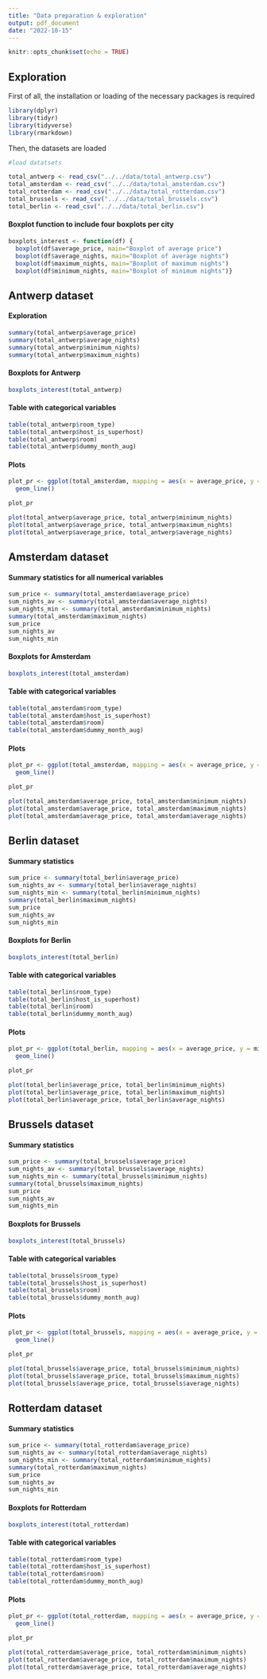 ```yaml
---
title: "Data preparation & exploration"
output: pdf_document
date: "2022-10-15"
---
```


```r
knitr::opts_chunk$set(echo = TRUE)
```

## Exploration

First of all, the installation or loading of the necessary packages is required

```r
library(dplyr)
library(tidyr)
library(tidyverse)
library(rmarkdown)

```

Then, the datasets are loaded

```r

#load datatsets

total_antwerp <- read_csv("../../data/total_antwerp.csv")
total_amsterdam <- read_csv("../../data/total_amsterdam.csv")
total_rotterdam <- read_csv("../../data/total_rotterdam.csv")
total_brussels <- read_csv("../../data/total_brussels.csv")
total_berlin <- read_csv("../../data/total_berlin.csv")

```

#### Boxplot function to include four boxplots per city

```r
boxplots_interest <- function(df) { 
  boxplot(df$average_price, main="Boxplot of average price")
  boxplot(df$average_nights, main="Boxplot of average nights")
  boxplot(df$maximum_nights, main="Boxplot of maximum nights")
  boxplot(df$minimum_nights, main="Boxplot of minimum nights")}
```

## Antwerp dataset

#### Exploration

```r
summary(total_antwerp$average_price)
summary(total_antwerp$average_nights)
summary(total_antwerp$minimum_nights)
summary(total_antwerp$maximum_nights)
```

#### Boxplots for Antwerp

```r
boxplots_interest(total_antwerp)
```

#### Table with categorical variables

```r
table(total_antwerp$room_type)
table(total_antwerp$host_is_superhost)
table(total_antwerp$room)
table(total_antwerp$dummy_month_aug)
```

#### Plots

```r
plot_pr <- ggplot(total_amsterdam, mapping = aes(x = average_price, y = minimum_nights)) +
  geom_line()

plot_pr

plot(total_antwerp$average_price, total_antwerp$minimum_nights)
plot(total_antwerp$average_price, total_antwerp$maximum_nights)
plot(total_antwerp$average_price, total_antwerp$average_nights)
```

## Amsterdam dataset

#### Summary statistics for all numerical variables

```r
sum_price <- summary(total_amsterdam$average_price)
sum_nights_av <- summary(total_amsterdam$average_nights)
sum_nights_min <- summary(total_amsterdam$minimum_nights)
summary(total_amsterdam$maximum_nights)
sum_price
sum_nights_av
sum_nights_min
```

#### Boxplots for Amsterdam

```r
boxplots_interest(total_amsterdam)
```

#### Table with categorical variables

```r
table(total_amsterdam$room_type)
table(total_amsterdam$host_is_superhost)
table(total_amsterdam$room)
table(total_amsterdam$dummy_month_aug)
```

#### Plots

```r
plot_pr <- ggplot(total_amsterdam, mapping = aes(x = average_price, y = minimum_nights)) +
  geom_line()

plot_pr

plot(total_amsterdam$average_price, total_amsterdam$minimum_nights)
plot(total_amsterdam$average_price, total_amsterdam$maximum_nights)
plot(total_amsterdam$average_price, total_amsterdam$average_nights)
```

## Berlin dataset

#### Summary statistics

```r
sum_price <- summary(total_berlin$average_price)
sum_nights_av <- summary(total_berlin$average_nights)
sum_nights_min <- summary(total_berlin$minimum_nights)
summary(total_berlin$maximum_nights)
sum_price
sum_nights_av
sum_nights_min
```

#### Boxplots for Berlin

```r
boxplots_interest(total_berlin)
```

#### Table with categorical variables

```r
table(total_berlin$room_type)
table(total_berlin$host_is_superhost)
table(total_berlin$room)
table(total_berlin$dummy_month_aug)
```

#### Plots

```r
plot_pr <- ggplot(total_berlin, mapping = aes(x = average_price, y = minimum_nights)) +
  geom_line()

plot_pr

plot(total_berlin$average_price, total_berlin$minimum_nights)
plot(total_berlin$average_price, total_berlin$maximum_nights)
plot(total_berlin$average_price, total_berlin$average_nights)
```

## Brussels dataset

#### Summary statistics

```r
sum_price <- summary(total_brussels$average_price)
sum_nights_av <- summary(total_brussels$average_nights)
sum_nights_min <- summary(total_brussels$minimum_nights)
summary(total_brussels$maximum_nights)
sum_price
sum_nights_av
sum_nights_min
```

#### Boxplots for Brussels

```r
boxplots_interest(total_brussels)
```

#### Table with categorical variables

```r
table(total_brussels$room_type)
table(total_brussels$host_is_superhost)
table(total_brussels$room)
table(total_brussels$dummy_month_aug)
```

#### Plots

```r
plot_pr <- ggplot(total_brussels, mapping = aes(x = average_price, y = minimum_nights)) +
  geom_line()

plot_pr

plot(total_brussels$average_price, total_brussels$minimum_nights)
plot(total_brussels$average_price, total_brussels$maximum_nights)
plot(total_brussels$average_price, total_brussels$average_nights)
```

## Rotterdam dataset

#### Summary statistics

```r
sum_price <- summary(total_rotterdam$average_price)
sum_nights_av <- summary(total_rotterdam$average_nights)
sum_nights_min <- summary(total_rotterdam$minimum_nights)
summary(total_rotterdam$maximum_nights)
sum_price
sum_nights_av
sum_nights_min
```

#### Boxplots for Rotterdam

```r
boxplots_interest(total_rotterdam)
```

#### Table with categorical variables

```r
table(total_rotterdam$room_type)
table(total_rotterdam$host_is_superhost)
table(total_rotterdam$room)
table(total_rotterdam$dummy_month_aug)
```

#### Plots

```r
plot_pr <- ggplot(total_rotterdam, mapping = aes(x = average_price, y = minimum_nights)) +
  geom_line()

plot_pr

plot(total_rotterdam$average_price, total_rotterdam$minimum_nights)
plot(total_rotterdam$average_price, total_rotterdam$maximum_nights)
plot(total_rotterdam$average_price, total_rotterdam$average_nights)
```
